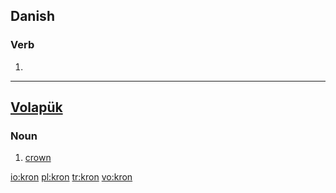 ==Danish==

===Verb===
{{infl|da|verb form}}

# {{form of|imperative|krone|lang=Danish}}

----

==[[Volapük]]==

===Noun===
{{infl|vo|noun}}
 
# [[crown]]

[[io:kron]]
[[pl:kron]]
[[tr:kron]]
[[vo:kron]]